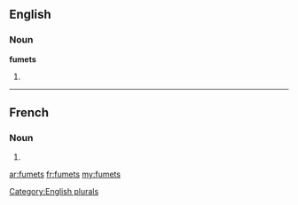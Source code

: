 ==English==

===Noun===
'''fumets'''

# {{plural of|[[fumet]]}}

[[Category:English plurals]]

----

==French==

===Noun===
{{infl|fr|plural}} {{m|p}}

# {{plural of|fumet|lang=fr}}

[[ar:fumets]]
[[fr:fumets]]
[[my:fumets]]